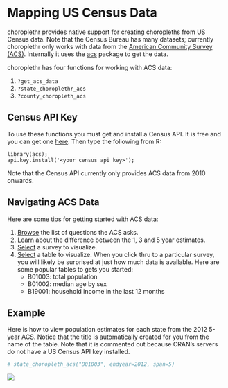 <!--
  %\VignetteEngine{knitr}
%\VignetteIndexEntry{e) Mapping Census Data}
-->
  
Mapping US Census Data
========================================================
  
choroplethr provides native support for creating choropleths from US Census data. Note that the Census Bureau has many datasets; currently choroplethr only works with data from the [American Community Survey (ACS)](https://www.census.gov/acs/www/). Internally it uses the [acs](http://cran.r-project.org/web/packages/acs/index.html) package to get the data.  

choroplethr has four functions for working with ACS data:

1. `?get_acs_data`
1. `?state_choroplethr_acs` 
2. `?county_choropleth_acs`

## Census API Key

To use these functions you must get and install a Census API. It is free and you can get one [here](http://api.census.gov/data/key_signup.html). Then type the following from R:

```
library(acs); 
api.key.install('<your census api key>');
```

Note that the Census API currently only provides ACS data from 2010 onwards.

## Navigating ACS Data

Here are some tips for getting started with ACS data:

1. [Browse](https://www.census.gov/acs/www/methodology/questionnaire_archive/) the list of questions the ACS asks.  
1.  [Learn](http://www.census.gov/acs/www/guidance_for_data_users/estimates/) about the difference between the 1, 3 and 5 year estimates.
2. [Select](http://factfinder2.census.gov/faces/help/jsf/pages/metadata.xhtml?lang=en&type=survey&id=survey.en.ACS_ACS) a survey to visualize.
3. [Select](http://factfinder2.census.gov/faces/help/jsf/pages/metadata.xhtml?lang=en&type=dataset&id=dataset.en.ACS_12_5YR) a table to visualize.  When you click thru to a particular survey, you will likely be surprised at just how much data is available.  Here are some popular tables to gets you started:
    + B01003: total population
    + B01002: median age by sex
    + B19001: household income in the last 12 months

## Example

Here is how to view population estimates for each state from the 2012 5-year ACS. Notice that the title is automatically created for you from the name of the table.  Note that it is commented out because CRAN's servers do not have a US Census API key installed.

```r
# state_choropleth_acs("B01003", endyear=2012, span=5)
```
![](https://raw.githubusercontent.com/trulia/choroplethr/master/wiki-images/v20/acs-example.png)